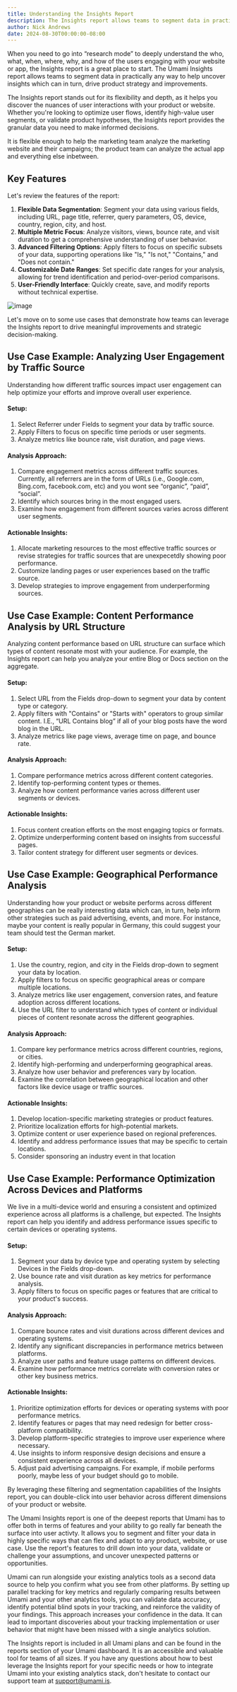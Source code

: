 ```yaml
---
title: Understanding the Insights Report
description: The Insights report allows teams to segment data in practically any way to help uncover insights.
author: Nick Andrews
date: 2024-08-30T00:00:00-08:00
---
```


When you need to go into “research mode” to deeply understand the who, what, when, where, why, and how of the users engaging with your website or app, the Insights report is a great place to start. The Umami Insights report allows teams to segment data in practically any way to help uncover insights which can in turn, drive product strategy and improvements.

The Insights report stands out for its flexibility and depth, as it helps you discover the nuances of user interactions with your product or website. Whether you're looking to optimize user flows, identify high-value user segments, or validate product hypotheses, the Insights report provides the granular data you need to make informed decisions.

It is flexible enough to help the marketing team analyze the marketing website and their campaigns; the product team can analyze the actual app and everything else inbetween.

## Key Features

Let's review the features of the report:

1. **Flexible Data Segmentation**: Segment your data using various fields, including URL, page title, referrer, query parameters, OS, device, country, region, city, and host.
2. **Multiple Metric Focus**: Analyze visitors, views, bounce rate, and visit duration to get a comprehensive understanding of user behavior.
3. **Advanced Filtering Options**: Apply filters to focus on specific subsets of your data, supporting operations like "Is," "Is not," "Contains," and "Does not contain."
4. **Customizable Date Ranges**: Set specific date ranges for your analysis, allowing for trend identification and period-over-period comparisons.
5. **User-Friendly Interface**: Quickly create, save, and modify reports without technical expertise.

![image](/images/blog/screenshot-insights-report.png)

Let's move on to some use cases that demonstrate how teams can leverage the Insights report to drive meaningful improvements and strategic decision-making.

## Use Case Example: Analyzing User Engagement by Traffic Source

Understanding how different traffic sources impact user engagement can help optimize your efforts and improve overall user experience.

#### Setup:

1. Select Referrer under Fields to segment your data by traffic source.
2. Apply Filters to focus on specific time periods or user segments.
3. Analyze metrics like bounce rate, visit duration, and page views.

#### Analysis Approach:

1. Compare engagement metrics across different traffic sources. Currently, all referrers are in the form of URLs (i.e., Google.com, Bing.com, facebook.com, etc) and you wont see “organic”, “paid”, “social”.
2. Identify which sources bring in the most engaged users.
3. Examine how engagement from different sources varies across different user segments.

#### Actionable Insights:

1. Allocate marketing resources to the most effective traffic sources or revise strategies for traffic sources that are unexpecetdly showing poor performance.
2. Customize landing pages or user experiences based on the traffic source.
3. Develop strategies to improve engagement from underperforming sources.

## Use Case Example: Content Performance Analysis by URL Structure

Analyzing content performance based on URL structure can surface which types of content resonate most with your audience. For example, the Insights report can help you analyze your entire Blog or Docs section on the aggregate.

#### Setup:

1. Select URL from the Fields drop-down to segment your data by content type or category.
2. Apply filters with "Contains" or "Starts with" operators to group similar content. I.E., “URL Contains blog” if all of your blog posts have the word blog in the URL.
3. Analyze metrics like page views, average time on page, and bounce rate.

#### Analysis Approach:

1. Compare performance metrics across different content categories.
2. Identify top-performing content types or themes.
3. Analyze how content performance varies across different user segments or devices.

#### Actionable Insights:

1. Focus content creation efforts on the most engaging topics or formats.
2. Optimize underperforming content based on insights from successful pages.
3. Tailor content strategy for different user segments or devices.

## Use Case Example: Geographical Performance Analysis

Understanding how your product or website performs across different geographies can be really interesting data which can, in turn, help inform other strategies such as paid advertising, events, and more. For instance, maybe your content is really popular in Germany, this could suggest your team should test the German market.

#### Setup:

1. Use the country, region, and city in the Fields drop-down to segment your data by location.
2. Apply filters to focus on specific geographical areas or compare multiple locations.
3. Analyze metrics like user engagement, conversion rates, and feature adoption across different locations.
4. Use the URL filter to understand which types of content or individual pieces of content resonate across the different geographies.

#### Analysis Approach:

1. Compare key performance metrics across different countries, regions, or cities.
2. Identify high-performing and underperforming geographical areas.
3. Analyze how user behavior and preferences vary by location.
4. Examine the correlation between geographical location and other factors like device usage or traffic sources.

#### Actionable Insights:

1. Develop location-specific marketing strategies or product features.
2. Prioritize localization efforts for high-potential markets.
3. Optimize content or user experience based on regional preferences.
4. Identify and address performance issues that may be specific to certain locations.
5. Consider sponsoring an industry event in that location

## Use Case Example: Performance Optimization Across Devices and Platforms

We live in a multi-device world and ensuring a consistent and optimized experience across all platforms is a challenge, but expected. The Insights report can help you identify and address performance issues specific to certain devices or operating systems.

#### Setup:

1. Segment your data by device type and operating system by selecting Devices in the Fields drop-down.
2. Use bounce rate and visit duration as key metrics for performance analysis.
3. Apply filters to focus on specific pages or features that are critical to your product's success.

#### Analysis Approach:

1. Compare bounce rates and visit durations across different devices and operating systems.
2. Identify any significant discrepancies in performance metrics between platforms.
3. Analyze user paths and feature usage patterns on different devices.
4. Examine how performance metrics correlate with conversion rates or other key business metrics.

#### Actionable Insights:

1. Prioritize optimization efforts for devices or operating systems with poor performance metrics.
2. Identify features or pages that may need redesign for better cross-platform compatibility.
3. Develop platform-specific strategies to improve user experience where necessary.
4. Use insights to inform responsive design decisions and ensure a consistent experience across all devices.
5. Adjust paid advertising campaigns. For example, if mobile performs poorly, maybe less of your budget should go to mobile.

By leveraging these filtering and segmentation capabilities of the Insights report, you can double-click into user behavior across different dimensions of your product or website.

The Umami Insights report is one of the deepest reports that Umami has to offer both in terms of features and your ability to go really far beneath the surface into user activty. It allows you to segment and filter your data in highly specific ways that can flex and adapt to any product, website, or use case. Use the report's features to drill down into your data, validate or challenge your assumptions, and uncover unexpected patterns or opportunities.

Umami can run alongside your existing analytics tools as a second data source to help you confirm what you see from other platforms. By setting up parallel tracking for key metrics and regularly comparing results between Umami and your other analytics tools, you can validate data accuracy, identify potential blind spots in your tracking, and reinforce the validity of your findings. This approach increases your confidence in the data. It can lead to important discoveries about your tracking implementation or user behavior that might have been missed with a single analytics solution.

The Insights report is included in all Umami plans and can be found in the reports section of your Umami dashboard. It is an accessible and valuable tool for teams of all sizes. If you have any questions about how to best leverage the Insights report for your specific needs or how to integrate Umami into your existing analytics stack, don't hesitate to contact our support team at support@umami.is.
